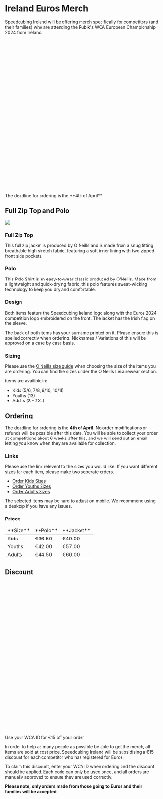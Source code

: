 

# Ireland Euros Merch
Speedcubing Ireland will be offering merch specifically for competitors (and their families) who are attending the Rubik's WCA European Championship 2024 from Ireland.

<div className="alert alert-error shadow-lg">
  <div>
    <svg xmlns="http://www.w3.org/2000/svg" className="stroke-current flex-shrink-0 h-6 w-6" fill="none" viewBox="0 0 24 24"><path strokeLinecap="round" strokeLinejoin="round" strokeWidth="2" d="M9 12l2 2 4-4m6 2a9 9 0 11-18 0 9 9 0 0118 0z" /></svg>
    <span>The deadline for ordering is the **4th of April**</span>
  </div>
</div>

## Full Zip Top and Polo
![](/images/merch.webp)

### Full Zip Top

This full zip jacket is produced by O'Neills and is made from a snug fitting breathable high stretch fabric, featuring a soft inner lining with two zipped front side pockets.

### Polo
This Polo Shirt is an easy-to-wear classic produced by O'Neills. Made from a lightweight and quick-drying fabric, this polo features sweat-wicking technology to keep you dry and comfortable.

### Design
Both items feature the Speedcubing Ireland logo along with the Euros 2024 competition logo embroidered on the front.
The jacket has the Irish flag on the sleeve.

The back of both items has your surname printed on it. Please ensure this is spelled correctly when ordering.
Nicknames / Variations of this will be approved on a case by case basis.

### Sizing

Please use the [O'Neills size guide](https://www.oneills.com/size-guides) when choosing the size of the items you are ordering. 
You can find the sizes under the O'Neills Leisurewear section.

Items are availible in: 
  - Kids (5/6, 7/8, 9/10, 10/11)
  - Youths (13)
  - Adults (S - 2XL)

## Ordering

The deadline for ordering is the **4th of April**. No order modifications or refunds will be possible after this date.
You will be able to collect your order at competitions about 6 weeks after this, and we will send out an email letting you know when they are available for collection.

### Links

Please use the link relevent to the sizes you would like. If you want different sizes for each item, please make two seperate orders.
  - [Order Kids Sizes](link/kids)
  - [Order Youths Sizes](link/youths)
  - [Order Adults Sizes](link/adults)

The selected items may be hard to adjust on mobile. We recommend using a desktop if you have any issues.

### Prices

<table>
  <thead>
    <tr>
        <td>**Size**</td>
        <td>**Polo**</td>
        <td>**Jacket**</td>
    </tr>
  </thead>
  <tbody>
    <tr>
        <td>Kids</td>
        <td>€36.50</td>
        <td>€49.00</td>
    </tr>
    <tr>
        <td>Youths</td>
        <td>€42.00</td>
        <td>€57.00</td>
    </tr>
    <tr>
        <td>Adults</td>
        <td>€44.50</td>
        <td>€60.00</td>
    </tr>
  </tbody>
</table>

## Discount
<div className="alert alert-info shadow-lg">
  <div>
    <svg xmlns="http://www.w3.org/2000/svg" className="stroke-current flex-shrink-0 h-6 w-6" fill="none" viewBox="0 0 24 24"><path strokeLinecap="round" strokeLinejoin="round" strokeWidth="2" d="M9 12l2 2 4-4m6 2a9 9 0 11-18 0 9 9 0 0118 0z" /></svg>
    <span>Use your WCA ID for €15 off your order</span>
  </div>
</div>

In order to help as many people as possible be able to get the merch, all items are sold at cost price.
Speedcubing Ireland will be subsidising a €15 discount for each competitor who has registered for Euros.

To claim this discount, enter your WCA ID when ordering and the discount should be applied.
Each code can only be used once, and all orders are manually approved to ensure they are used correctly.

**Please note, only orders made from those going to Euros and their families will be accepted**
